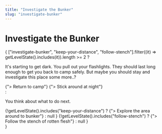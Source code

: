 ```yaml
---
title: "Investigate the Bunker"
slug: "investigate-bunker"
---
```



# Investigate the Bunker


{
    ["investigate-bunker", "keep-your-distance", "follow-stench"].filter((it) => getLevelState().includes(it)).length >= 2
        ? <div>
           <p>It's starting to get dark. You pull out your flashlights. They should last long enough to get you back to camp safely. But maybe you should stay and investigate this place some more..?</p>
            <Link to="../return-to-camp">{"> Return to camp"}</Link>
            <Link to="../stay-at-night">{"> Stick around at night"}</Link>
          </div>
        : <div>
            <p>You think about what to do next.</p>
            {!getLevelState().includes("keep-your-distance") ? <Link to="../keep-your-distance">{"> Explore the area around to bunker"}</Link> : null }
            {!getLevelState().includes("follow-stench") ? <Link to="../follow-stench">{"> Follow the stench of rotten flesh"}</Link> : null }
          </div>
}